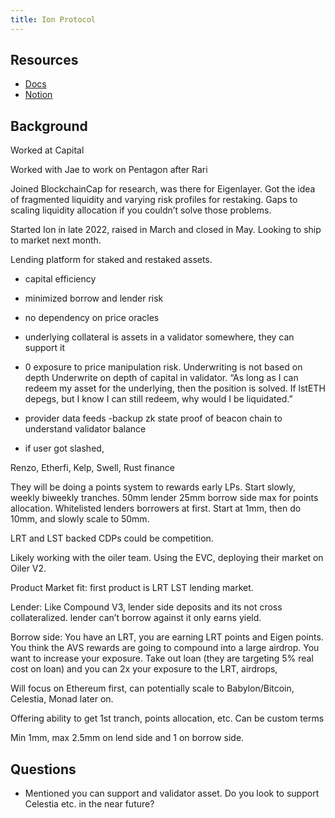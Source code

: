 ```yaml
---
title: Ion Protocol
---
```


## Resources

- [Docs](https://docs.ionprotocol.io/?_gl=1*81503f*_ga*Njc0MDA2ODM5LjE3MDU3MDA1MTU.*_ga_6KGH2M44DE*MTcwNTcwMDUxNS4xLjAuMTcwNTcwMDUxNS4wLjAuMA..)
- [Notion](https://www.notion.so/Ion-Protocol-Undefined-08d6bbd0402b4dce88c0893107199770?invite=16a2d1dfd0f145a78773dd5ee3042a0f&r=1&state=eyJleHBlcmltZW50R3JvdXBzIjp7InBhZ2VfaW52aXRlX21lc3NhZ2UiOiJ2YXJpYW50XzEiLCJwYWdlX2ludml0ZV9lbWFpbF9xdW90ZXMiOiJvbiIsImpvaW5lcl9lbWFpbF9mYWNlcGlsZSI6ImNvbnRyb2wiLCJwYWdlX2ludml0ZV9odW1hbml6ZV9lbWFpbF90aXRsZSI6Im9uIn0sImludml0ZWVFbWFpbCI6ImJyZW5kYW5AdW5kZWZpbmVkLnh5eiIsImludml0ZXJOYW1lIjoiQ2h1bmRhIE1jQ2FpbiJ9&n=page_invite&pvs=0)

## Background

Worked at Capital

Worked with Jae to work on Pentagon after Rari

Joined BlockchainCap for research, was there for Eigenlayer. Got the idea of fragmented liquidity and varying risk profiles for restaking. Gaps to scaling liquidity allocation if you couldn't solve those problems. 

Started Ion in late 2022, raised in March and closed in May. Looking to ship to market next month.

Lending platform for staked and restaked assets.

- capital efficiency
- minimized borrow and lender risk
- no dependency on price oracles
- underlying collateral is assets in a validator somewhere, they can support it  
- 0 exposure to price manipulation risk. Underwriting is not based on depth
Underwrite on depth of capital in validator. "As long as I can redeem my asset for the underlying, then the position is solved. If lstETH depegs, but I know I can still redeem, why would I be liquidated."

- provider data feeds
-backup zk state proof of beacon chain to understand validator balance
- if user got slashed, 

Renzo, Etherfi, Kelp, Swell, Rust finance

They will be doing a points system to rewards early LPs. Start slowly, weekly biweekly tranches. 50mm lender 25mm borrow side max for points allocation. Whitelisted lenders borrowers at first. Start at 1mm, then do 10mm, and slowly scale to 50mm.

LRT and LST backed CDPs could be competition.

Likely working with the oiler team. Using the EVC, deploying their market on Oiler V2.

Product Market fit: first product is LRT LST lending market. 

Lender: Like Compound V3, lender side deposits and its not cross collateralized.
lender can't borrow against it only earns yield.

Borrow side: You have an LRT, you are earning LRT points and Eigen points. You think the AVS rewards are going to compound into a large airdrop. You want to increase your exposure. Take out loan (they are targeting 5% real cost on loan) and you can 2x your exposure to the LRT, airdrops, 


Will focus on Ethereum first, can potentially scale to Babylon/Bitcoin, Celestia, Monad later on. 


Offering ability to get 1st tranch, points allocation, etc. Can be custom terms

Min 1mm, max 2.5mm on lend side and 1 on borrow side.

## Questions

- Mentioned you can support and validator asset. Do you look to support Celestia etc. in the near future?

